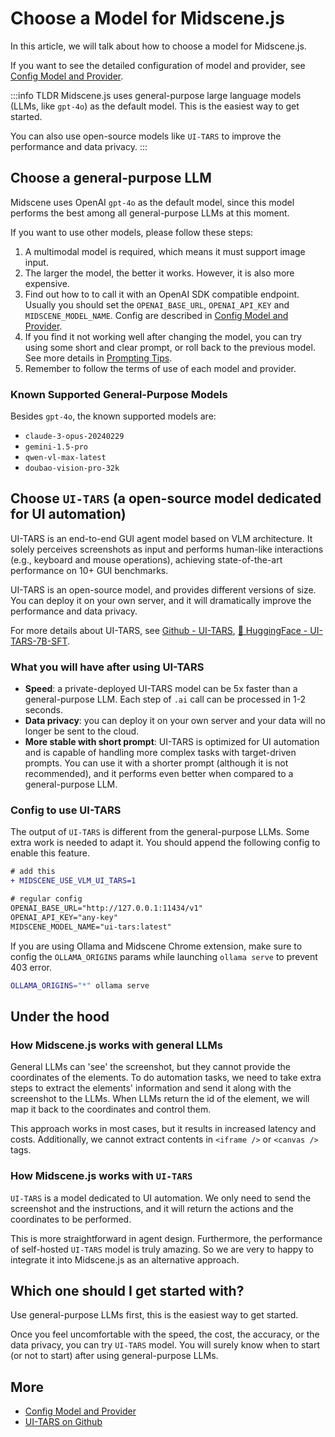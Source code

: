 # Choose a Model for Midscene.js

In this article, we will talk about how to choose a model for Midscene.js.

If you want to see the detailed configuration of model and provider, see [Config Model and Provider](./model-provider).

:::info TLDR
Midscene.js uses general-purpose large language models (LLMs, like `gpt-4o`) as the default model. This is the easiest way to get started.

You can also use open-source models like `UI-TARS` to improve the performance and data privacy.
:::

## Choose a general-purpose LLM

Midscene uses OpenAI `gpt-4o` as the default model, since this model performs the best among all general-purpose LLMs at this moment.

If you want to use other models, please follow these steps:

1. A multimodal model is required, which means it must support image input.
1. The larger the model, the better it works. However, it is also more expensive.
1. Find out how to to call it with an OpenAI SDK compatible endpoint. Usually you should set the `OPENAI_BASE_URL`, `OPENAI_API_KEY` and `MIDSCENE_MODEL_NAME`. Config are described in [Config Model and Provider](./model-provider).
1. If you find it not working well after changing the model, you can try using some short and clear prompt, or roll back to the previous model. See more details in [Prompting Tips](./prompting-tips).
1. Remember to follow the terms of use of each model and provider.

### Known Supported General-Purpose Models

Besides `gpt-4o`, the known supported models are:

- `claude-3-opus-20240229`
- `gemini-1.5-pro`
- `qwen-vl-max-latest`
- `doubao-vision-pro-32k`

## Choose `UI-TARS` (a open-source model dedicated for UI automation)

UI-TARS is an end-to-end GUI agent model based on VLM architecture. It solely perceives screenshots as input and performs human-like interactions (e.g., keyboard and mouse operations), achieving state-of-the-art performance on 10+ GUI benchmarks.

UI-TARS is an open-source model, and provides different versions of size. You can deploy it on your own server, and it will dramatically improve the performance and data privacy.

For more details about UI-TARS, see [Github - UI-TARS](https://github.com/bytedance/ui-tars), [🤗 HuggingFace - UI-TARS-7B-SFT](https://huggingface.co/bytedance-research/UI-TARS-7B-SFT).

### What you will have after using UI-TARS

- **Speed**: a private-deployed UI-TARS model can be 5x faster than a general-purpose LLM. Each step of `.ai` call can be processed in 1-2 seconds.
- **Data privacy**: you can deploy it on your own server and your data will no longer be sent to the cloud.
- **More stable with short prompt**: ⁠UI-TARS is optimized for UI automation and is capable of handling more complex tasks with target-driven prompts. You can use it with a shorter prompt (although it is not recommended), and it performs even better when compared to a general-purpose LLM.

### Config to use UI-TARS

The output of `UI-TARS` is different from the general-purpose LLMs. Some extra work is needed to adapt it. You should append the following config to enable this feature.

```diff
# add this
+ MIDSCENE_USE_VLM_UI_TARS=1

# regular config
OPENAI_BASE_URL="http://127.0.0.1:11434/v1" 
OPENAI_API_KEY="any-key"
MIDSCENE_MODEL_NAME="ui-tars:latest"
```

If you are using Ollama and Midscene Chrome extension, make sure to config the `OLLAMA_ORIGINS` params while launching `ollama serve` to prevent 403 error.

```bash
OLLAMA_ORIGINS="*" ollama serve
```

## Under the hood

### How Midscene.js works with general LLMs

General LLMs can 'see' the screenshot, but they cannot provide the coordinates of the elements. To do automation tasks, we need to take extra steps to extract the elements' information and send it along with the screenshot to the LLMs. When LLMs return the id of the element, we will map it back to the coordinates and control them.

This approach works in most cases, but it results in increased latency and costs. Additionally, we cannot extract contents in `<iframe />` or `<canvas />` tags.

### How Midscene.js works with `UI-TARS`

`UI-TARS` is a model dedicated to UI automation. We only need to send the screenshot and the instructions, and it will return the actions and the coordinates to be performed. 

This is more straightforward in agent design. Furthermore, the performance of self-hosted `UI-TARS` model is truly amazing. So we are very to happy to integrate it into Midscene.js as an alternative approach.

## Which one should I get started with?

Use general-purpose LLMs first, this is the easiest way to get started.

Once you feel uncomfortable with the speed, the cost, the accuracy, or the data privacy, you can try `UI-TARS` model. You will surely know when to start (or not to start) after using general-purpose LLMs.

## More

* [Config Model and Provider](./model-provider)
* [UI-TARS on Github](https://github.com/bytedance/ui-tars)